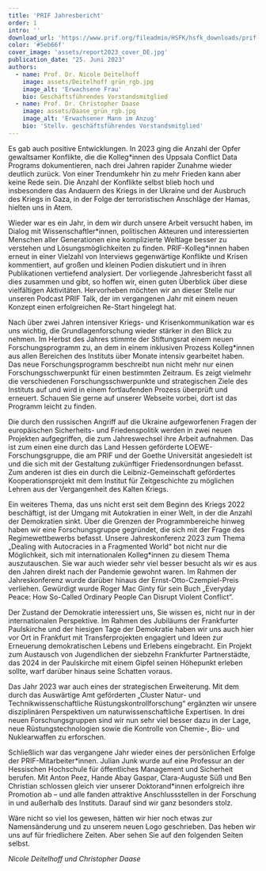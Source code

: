 ```yaml
---
title: 'PRIF Jahresbericht'
order: 1
intro: ''
download_url: 'https://www.prif.org/fileadmin/HSFK/hsfk_downloads/prif-jahresbericht_2023_download.pdf'
color: '#5eb66f'
cover_image: 'assets/report2023_cover_DE.jpg'
publication_date: "25. Juni 2023"
authors:
  - name: Prof. Dr. Nicole Deitelhoff
    image: assets/Deitelhoff grün_rgb.jpg
    image_alt: 'Erwachsene Frau'
    bio: Geschäftsführendes Vorstandsmitglied
  - name: Prof. Dr. Christopher Daase
    image: assets/Daase_grün_rgb.jpg
    image_alt: 'Erwachsener Mann im Anzug'
    bio: 'Stellv. geschäftsführendes Vorstandsmitglied'
---
```


<Leadin> Es gab auch</Leadin> positive Entwicklungen. In 2023 ging die Anzahl der Opfer gewaltsamer Konflikte, die die Kolleg\*innen des Uppsala Conflict Data Programs dokumentieren, nach drei Jahren rapider Zunahme wieder deutlich zurück. Von einer Trendumkehr hin zu mehr Frieden kann aber keine Rede sein. Die Anzahl der Konflikte selbst blieb hoch und insbesondere das Andauern des Kriegs in der Ukraine und der Ausbruch des Kriegs in Gaza, in der Folge der terroristischen Anschläge der Hamas, hielten uns in Atem.

Wieder war es ein Jahr, in dem wir durch unsere Arbeit versucht haben, im Dialog mit Wissenschaftler\*innen, politischen Akteuren und interessierten Menschen aller Generationen eine komplizierte Weltlage besser zu verstehen und Lösungsmöglichkeiten zu finden. PRIF-Kolleg\*innen haben erneut in einer Vielzahl von Interviews gegenwärtige Konflikte und Krisen kommentiert, auf großen und kleinen Podien diskutiert und in ihren Publikationen vertiefend analysiert. Der vorliegende Jahresbericht fasst all dies zusammen und gibt, so hoffen wir, einen guten Überblick über diese vielfältigen Aktivitäten. Hervorheben möchten wir an dieser Stelle nur unseren Podcast PRIF Talk, der im vergangenen Jahr mit einem neuen Konzept einen erfolgreichen Re-Start hingelegt hat.

Nach über zwei Jahren intensiver Kriegs- und Krisenkommunikation war es uns wichtig, die Grundlagenforschung wieder stärker in den Blick zu nehmen. Im Herbst des Jahres stimmte der Stiftungsrat einem neuen Forschungsprogramm zu, an dem in einem inklusiven Prozess Kolleg\*innen aus allen Bereichen des Instituts über Monate intensiv gearbeitet haben. Das neue Forschungsprogramm beschreibt nun nicht mehr nur einen Forschungsschwerpunkt für einen bestimmten Zeitraum. Es zeigt vielmehr die verschiedenen Forschungsschwerpunkte und strategischen Ziele des Instituts auf und wird in einem fortlaufenden Prozess überprüft und erneuert. Schauen Sie gerne auf unserer Webseite vorbei, dort ist das Programm leicht zu finden.

Die durch den russischen Angriff auf die Ukraine aufgeworfenen Fragen der europäischen Sicherheits- und Friedenspolitik werden in zwei neuen Projekten aufgegriffen, die zum Jahreswechsel ihre Arbeit aufnahmen. Das ist zum einen eine durch das Land Hessen geförderte LOEWE-Forschungsgruppe, die am PRIF und der Goethe Universität angesiedelt ist und die sich mit der Gestaltung zukünftiger Friedensordnungen befasst. Zum anderen ist dies ein durch die Leibniz-Gemeinschaft gefördertes Kooperationsprojekt mit dem Institut für Zeitgeschichte zu möglichen Lehren aus der Vergangenheit des Kalten Kriegs.

Ein weiteres Thema, das uns nicht erst seit dem Beginn des Kriegs 2022 beschäftigt, ist der Umgang mit Autokratien in einer Welt, in der die Anzahl der Demokratien sinkt. Über die Grenzen der Programmbereiche hinweg haben wir eine Forschungsgruppe gegründet, die sich mit der Frage des Regimewettbewerbs befasst. Unsere Jahreskonferenz 2023 zum Thema „Dealing with Autocracies in a Fragmented World“ bot nicht nur die Möglichkeit, sich mit internationalen Kolleg\*innen zu diesem Thema auszutauschen. Sie war auch wieder sehr viel besser besucht als wir es aus den Jahren direkt nach der Pandemie gewohnt waren. Im Rahmen der Jahreskonferenz wurde darüber hinaus der Ernst-Otto-Czempiel-Preis verliehen. Gewürdigt wurde Roger Mac Ginty für sein Buch „Everyday Peace: How So-Called Ordinary People Can Disrupt Violent Conflict“.

Der Zustand der Demokratie interessiert uns, Sie wissen es, nicht nur in der internationalen Perspektive. Im Rahmen des Jubiläums der Frankfurter Paulskirche und der hiesigen Tage der Demokratie haben wir uns auch hier vor Ort in Frankfurt mit Transferprojekten engagiert und Ideen zur Erneuerung demokratischen Lebens und Erlebens eingebracht. Ein Projekt zum Austausch von Jugendlichen der siebzehn Frankfurter Partnerstädte, das 2024 in der Paulskirche mit einem Gipfel seinen Höhepunkt erleben sollte, warf darüber hinaus seine Schatten voraus.

Das Jahr 2023 war auch eines der strategischen Erweiterung. Mit dem durch das Auswärtige Amt geförderten „Cluster Natur- und Technikwissenschaftliche Rüstungskontrollforschung“ ergänzten wir unsere disziplinären Perspektiven um naturwissenschaftliche Expertisen. In drei neuen Forschungsgruppen sind wir nun sehr viel besser dazu in der Lage, neue Rüstungstechnologien sowie die Kontrolle von Chemie-, Bio- und Nuklearwaffen zu erforschen.

Schließlich war das vergangene Jahr wieder eines der persönlichen Erfolge der PRIF-Mitarbeiter\*innen. Julian Junk wurde auf eine Professur an der Hessischen Hochschule für öffentliches Management und Sicherheit berufen. Mit Anton Peez, Hande Abay Gaspar, Clara-Auguste Süß und Ben Christian schlossen gleich vier unserer Doktorand\*innen erfolgreich ihre Promotion ab – und alle fanden attraktive Anschlussstellen in der Forschung in und außerhalb des Instituts. Darauf sind wir ganz besonders stolz.

Wäre nicht so viel los gewesen, hätten wir hier noch etwas zur Namensänderung und zu unserem neuen Logo geschrieben. Das heben wir uns auf für friedlichere Zeiten. Aber sehen Sie auf den folgenden Seiten selbst.

*Nicole Deitelhoff und Christopher Daase*
